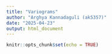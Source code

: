 ```yaml
---
title: "Variograms"
author: "Arghya Kannadaguli (ak5357)"
date: "2025-04-23"
output: html_document
---
```


```r
knitr::opts_chunk$set(echo = TRUE)
```

